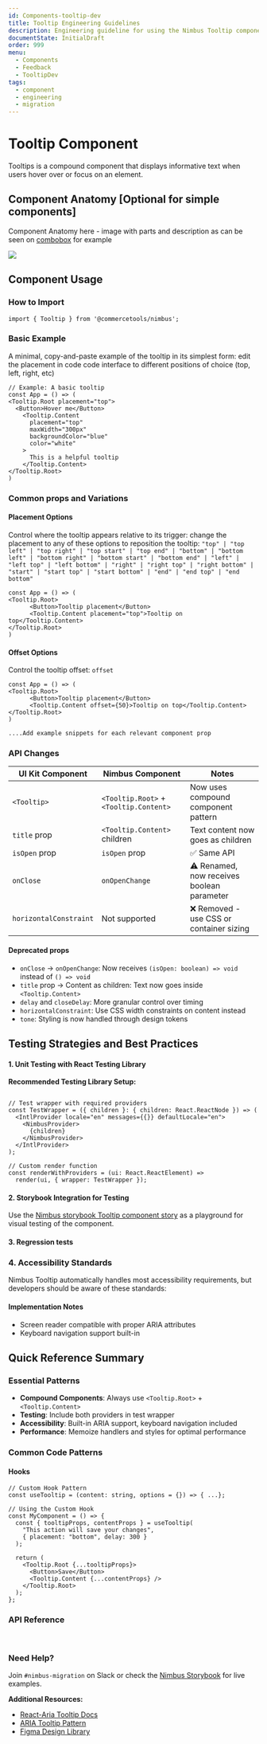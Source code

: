 ```yaml
---
id: Components-tooltip-dev
title: Tooltip Engineering Guidelines
description: Engineering guideline for using the Nimbus Tooltip component
documentState: InitialDraft
order: 999
menu:
  - Components
  - Feedback
  - TooltipDev
tags:
  - component
  - engineering
  - migration
---
```


# Tooltip Component

Tooltips is a compound component that displays informative text when users hover over or focus on an element.

## Component Anatomy [Optional for simple components]

Component Anatomy here - image with parts and description as can be seen on [combobox](https://www.figma.com/design/AvtPX6g7OGGCRvNlatGOIY/NIMBUS-design-system?node-id=5311-13804&p=f&m=dev) for example

![](/images/tooltip/tooltip.png)

## Component Usage

### How to Import

```tsx
import { Tooltip } from '@commercetools/nimbus';
```

### Basic Example

A minimal, copy-and-paste example of the tooltip in its simplest form: edit the placement in code code interface to different positions of choice (top, left, right, etc) 

```jsx-live-dev
// Example: A basic tooltip
const App = () => (
<Tooltip.Root placement="top">
  <Button>Hover me</Button>
    <Tooltip.Content
      placement="top"
      maxWidth="300px"
      backgroundColor="blue"
      color="white"
    >
      This is a helpful tooltip
    </Tooltip.Content>
</Tooltip.Root>
)
```

### Common props and Variations

#### Placement Options
Control where the tooltip appears relative to its trigger: change the placement to any of these options to reposition the tooltip:
```"top" | "top left" | "top right" | "top start" | "top end" | "bottom" | "bottom left" | "bottom right" | "bottom start" | "bottom end" | "left" | "left top" | "left bottom" | "right" | "right top" | "right bottom" | "start" | "start top" | "start bottom" | "end" | "end top" | "end bottom"```

```jsx-live-dev
const App = () => (
<Tooltip.Root>
      <Button>Tooltip placement</Button>
      <Tooltip.Content placement="top">Tooltip on top</Tooltip.Content>
</Tooltip.Root>
)
```

#### Offset Options

Control the tooltip offset:
```offset```

```jsx-live-dev
const App = () => (
<Tooltip.Root>
      <Button>Tooltip placement</Button>
      <Tooltip.Content offset={50}>Tooltip on top</Tooltip.Content>
</Tooltip.Root>
)
```

```....Add example snippets for each relevant component prop```

### API Changes

| UI Kit Component | Nimbus Component | Notes |
|------------------|------------------|-------|
| `<Tooltip>` | `<Tooltip.Root>` + `<Tooltip.Content>` | Now uses compound component pattern |
| `title` prop | `<Tooltip.Content>` children | Text content now goes as children |
| `isOpen` prop | `isOpen` prop | ✅ Same API |
| `onClose` | `onOpenChange` | ⚠️ Renamed, now receives boolean parameter |
| `horizontalConstraint` | Not supported | ❌ Removed - use CSS or container sizing |


#### Deprecated props
- `onClose` → `onOpenChange`: Now receives `(isOpen: boolean) => void` instead of `() => void`
- `title` prop → Content as children: Text now goes inside `<Tooltip.Content>`
- `delay` and `closeDelay`: More granular control over timing
- `horizontalConstraint`: Use CSS width constraints on content instead
- `tone`: Styling is now handled through design tokens

## Testing Strategies and Best Practices

#### 1. Unit Testing with React Testing Library

**Recommended Testing Library Setup:**
```tsx

// Test wrapper with required providers
const TestWrapper = ({ children }: { children: React.ReactNode }) => (
  <IntlProvider locale="en" messages={{}} defaultLocale="en">
    <NimbusProvider>
      {children}
    </NimbusProvider>
  </IntlProvider>
);

// Custom render function
const renderWithProviders = (ui: React.ReactElement) => 
  render(ui, { wrapper: TestWrapper });
```

#### 2. Storybook Integration for Testing

Use the [Nimbus storybook Tooltip component story](https://nimbus-storybook-6l4m4g78g-commercetools.vercel.app/?path=/docs/components-tooltip-tooltip--docs) as a playground for visual testing of the component. 

#### 3. Regression tests

### 4. Accessibility Standards

Nimbus Tooltip automatically handles most accessibility requirements, but developers should be aware of these standards:

#### Implementation Notes
- Screen reader compatible with proper ARIA attributes
- Keyboard navigation support built-in

## Quick Reference Summary

### Essential Patterns
- **Compound Components**: Always use `<Tooltip.Root>` + `<Tooltip.Content>`
- **Testing**: Include both providers in test wrapper
- **Accessibility**: Built-in ARIA support, keyboard navigation included
- **Performance**: Memoize handlers and styles for optimal performance

### Common Code Patterns

#### Hooks
```tsx
// Custom Hook Pattern
const useTooltip = (content: string, options = {}) => { ...};

// Using the Custom Hook
const MyComponent = () => {
  const { tooltipProps, contentProps } = useTooltip(
    "This action will save your changes",
    { placement: "bottom", delay: 300 }
  );

  return (
    <Tooltip.Root {...tooltipProps}>
      <Button>Save</Button>
      <Tooltip.Content {...contentProps} />
    </Tooltip.Root>
  );
};
```


### API Reference

<PropsTable id="Tooltip" />

<br/>

### Need Help?
Join `#nimbus-migration` on Slack or check the [Nimbus Storybook](https://nimbus.commercetools.com/?path=/story/components-tooltip) for live examples.

**Additional Resources:**
- [React-Aria Tooltip Docs](https://react-spectrum.adobe.com/react-aria/Tooltip.html#tooltip)
- [ARIA Tooltip Pattern](https://www.w3.org/WAI/ARIA/apg/patterns/tooltip/)
- [Figma Design Library](https://www.figma.com/design/gHbAJGfcrCv7f2bgzUQgHq/NIMBUS-Guidelines?node-id=1695-45519&m)
